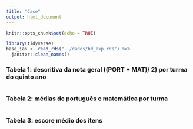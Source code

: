 ```yaml
---
title: "Case"
output: html_document
---
```


```r
knitr::opts_chunk$set(echo = TRUE)
```

```r
library(tidyverse)
base_ias <- read_rds("../dados/bd_exp.rds") %>% 
  janitor::clean_names()
```

### Tabela 1: descritiva da nota geral ((PORT + MAT)/ 2) por turma do quinto ano

```r

```


### Tabela 2: médias de português e matemática por turma


```r

```


### Tabela 3: escore médio dos itens

```r

```

